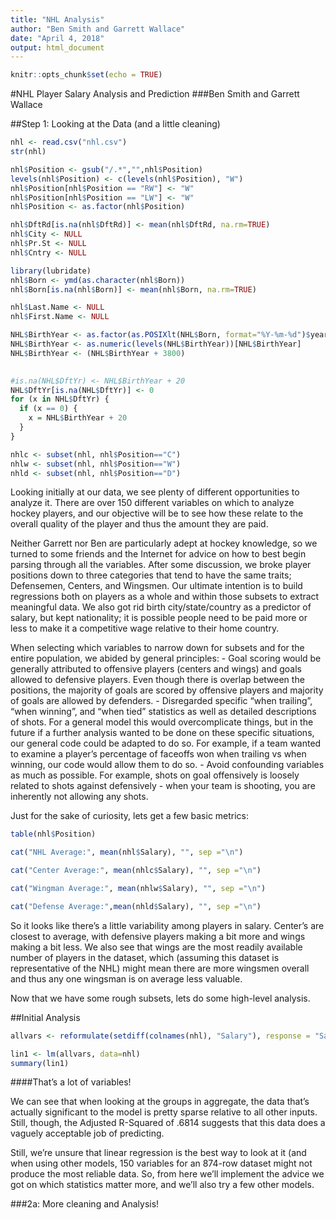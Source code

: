 ---
title: "NHL Analysis"
author: "Ben Smith and Garrett Wallace"
date: "April 4, 2018"
output: html_document
---
```{r setup, include=FALSE}
knitr::opts_chunk$set(echo = TRUE)
```

#NHL Player Salary Analysis and Prediction
###Ben Smith and Garrett Wallace





##Step 1: Looking at the Data (and a little cleaning)

```{r}
nhl <- read.csv("nhl.csv")
str(nhl)
```

```{r echo=FALSE}
nhl$Position <- gsub("/.*","",nhl$Position)
levels(nhl$Position) <- c(levels(nhl$Position), "W")
nhl$Position[nhl$Position == "RW"] <- "W"
nhl$Position[nhl$Position == "LW"] <- "W"
nhl$Position <- as.factor(nhl$Position)

nhl$DftRd[is.na(nhl$DftRd)] <- mean(nhl$DftRd, na.rm=TRUE)
nhl$City <- NULL
nhl$Pr.St <- NULL
nhl$Cntry <- NULL

library(lubridate)
nhl$Born <- ymd(as.character(nhl$Born))
nhl$Born[is.na(nhl$Born)] <- mean(nhl$Born, na.rm=TRUE)

nhl$Last.Name <- NULL
nhl$First.Name <- NULL

NHL$BirthYear <- as.factor(as.POSIXlt(NHL$Born, format="%Y-%m-%d")$year)
NHL$BirthYear <- as.numeric(levels(NHL$BirthYear))[NHL$BirthYear]
NHL$BirthYear <- (NHL$BirthYear + 3800)

  
#is.na(NHL$DftYr) <- NHL$BirthYear + 20
NHL$DftYr[is.na(NHL$DftYr)] <- 0
for (x in NHL$DftYr) {
  if (x == 0) {
    x = NHL$BirthYear + 20
  }
}

nhlc <- subset(nhl, nhl$Position=="C")
nhlw <- subset(nhl, nhl$Position=="W")
nhld <- subset(nhl, nhl$Position=="D")
```


Looking initially at our data, we see plenty of different opportunities to analyze it. There are over 150 different variables on which to analyze hockey players, and our objective will be to see how these relate to the overall quality of the player and thus the amount they are paid.

Neither Garrett nor Ben are particularly adept at hockey knowledge, so we turned to some friends and the Internet for advice on how to best begin parsing through all the variables. After some discussion, we broke player positions down to three categories that tend to have the same traits; Defensemen, Centers, and Wingsmen. Our ultimate intention is to build regressions both on players as a whole and within those subsets to extract meaningful data. We also got rid birth city/state/country as a predictor of salary, but kept nationality; it is possible people need to be paid more or less to make it a competitive wage relative to their home country. 

When selecting which variables to narrow down for subsets and for the entire population, we abided by general principles:
- Goal scoring would be generally attributed to offensive players (centers and wings) and goals allowed to defensive players. Even though there is overlap between the positions, the majority of goals are scored by offensive players and majority of goals are allowed by defenders.
- Disregarded specific “when trailing", "when winning", and "when tied” statistics as well as detailed descriptions of shots. For a general model this would overcomplicate things, but in the future if a further analysis wanted to be done on these specific situations, our general code could be adapted to do so. For example, if a team wanted to examine a player's percentage of faceoffs won when trailing vs when winning, our code would allow them to do so.
- Avoid confounding variables as much as possible. For example, shots on goal offensively is loosely related to shots against defensively - when your team is shooting, you are inherently not allowing any shots.

Just for the sake of curiosity, lets get a few basic metrics:


```{r echo=FALSE}

table(nhl$Position)

cat("NHL Average:", mean(nhl$Salary), "", sep ="\n")

cat("Center Average:", mean(nhlc$Salary), "", sep ="\n")

cat("Wingman Average:", mean(nhlw$Salary), "", sep ="\n")

cat("Defense Average:",mean(nhld$Salary), "", sep ="\n")
```



So it looks like there's a little variability among players in salary. Center's are closest to average, with defensive players making a bit more and wings making a bit less. We also see that wings are the most readily available number of players in the dataset, which (assuming this dataset is representative of the NHL) might mean there are more wingsmen overall and thus any one wingsman is on average less valuable. 

Now that we have some rough subsets, lets do some high-level analysis. 



##Initial Analysis

```{r}
allvars <- reformulate(setdiff(colnames(nhl), "Salary"), response = "Salary")

lin1 <- lm(allvars, data=nhl)
summary(lin1)
```



####That's a lot of variables!

We can see that when looking at the groups in aggregate, the data that's actually significant to the model is pretty sparse relative to all other inputs. Still, though, the Adjusted R-Squared of .6814 suggests that this data does a vaguely acceptable job of predicting.

Still, we're unsure that linear regression is the best way to look at it (and when using other models, 150 variables for an 874-row dataset might not produce the most reliable data. So, from here we'll implement the advice we got on which statistics matter more, and we'll also try a few other models.
  
  

###2a: More cleaning and Analysis!



